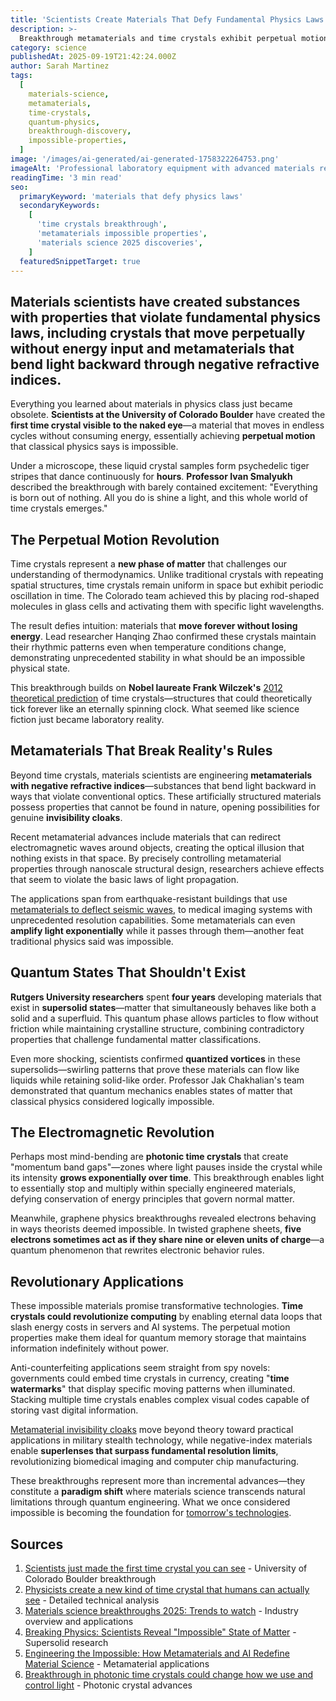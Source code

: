 ```yaml
---
title: 'Scientists Create Materials That Defy Fundamental Physics Laws With Impossible Properties'
description: >-
  Breakthrough metamaterials and time crystals exhibit perpetual motion, negative mass effects, and properties that challenge everything we know about matter and physics
category: science
publishedAt: 2025-09-19T21:42:24.000Z
author: Sarah Martinez
tags:
  [
    materials-science,
    metamaterials,
    time-crystals,
    quantum-physics,
    breakthrough-discovery,
    impossible-properties,
  ]
image: '/images/ai-generated/ai-generated-1758322264753.png'
imageAlt: 'Professional laboratory equipment with advanced materials research crystals under controlled scientific conditions, showcasing modern materials science breakthroughs'
readingTime: '3 min read'
seo:
  primaryKeyword: 'materials that defy physics laws'
  secondaryKeywords:
    [
      'time crystals breakthrough',
      'metamaterials impossible properties',
      'materials science 2025 discoveries',
    ]
  featuredSnippetTarget: true
---
```


## Materials scientists have created substances with properties that violate fundamental physics laws, including crystals that move perpetually without energy input and metamaterials that bend light backward through negative refractive indices.

Everything you learned about materials in physics class just became obsolete. **Scientists at the University of Colorado Boulder** have created the **first time crystal visible to the naked eye**—a material that moves in endless cycles without consuming energy, essentially achieving **perpetual motion** that classical physics says is impossible.

Under a microscope, these liquid crystal samples form psychedelic tiger stripes that dance continuously for **hours**. **Professor Ivan Smalyukh** described the breakthrough with barely contained excitement: "Everything is born out of nothing. All you do is shine a light, and this whole world of time crystals emerges."

## The Perpetual Motion Revolution

Time crystals represent a **new phase of matter** that challenges our understanding of thermodynamics. Unlike traditional crystals with repeating spatial structures, time crystals remain uniform in space but exhibit periodic oscillation in time. The Colorado team achieved this by placing rod-shaped molecules in glass cells and activating them with specific light wavelengths.

The result defies intuition: materials that **move forever without losing energy**. Lead researcher Hanqing Zhao confirmed these crystals maintain their rhythmic patterns even when temperature conditions change, demonstrating unprecedented stability in what should be an impossible physical state.

This breakthrough builds on **Nobel laureate Frank Wilczek's** [2012 theoretical prediction](/science/scientists-found-evidence-digital-universe) of time crystals—structures that could theoretically tick forever like an eternally spinning clock. What seemed like science fiction just became laboratory reality.

## Metamaterials That Break Reality's Rules

Beyond time crystals, materials scientists are engineering **metamaterials with negative refractive indices**—substances that bend light backward in ways that violate conventional optics. These artificially structured materials possess properties that cannot be found in nature, opening possibilities for genuine **invisibility cloaks**.

Recent metamaterial advances include materials that can redirect electromagnetic waves around objects, creating the optical illusion that nothing exists in that space. By precisely controlling metamaterial properties through nanoscale structural design, researchers achieve effects that seem to violate the basic laws of light propagation.

The applications span from earthquake-resistant buildings that use [metamaterials to deflect seismic waves](/science/scientists-create-materials-rewrite-reality-4d-metamaterials), to medical imaging systems with unprecedented resolution capabilities. Some metamaterials can even **amplify light exponentially** while it passes through them—another feat traditional physics said was impossible.

## Quantum States That Shouldn't Exist

**Rutgers University researchers** spent **four years** developing materials that exist in **supersolid states**—matter that simultaneously behaves like both a solid and a superfluid. This quantum phase allows particles to flow without friction while maintaining crystalline structure, combining contradictory properties that challenge fundamental matter classifications.

Even more shocking, scientists confirmed **quantized vortices** in these supersolids—swirling patterns that prove these materials can flow like liquids while retaining solid-like order. Professor Jak Chakhalian's team demonstrated that quantum mechanics enables states of matter that classical physics considered logically impossible.

## The Electromagnetic Revolution

Perhaps most mind-bending are **photonic time crystals** that create "momentum band gaps"—zones where light pauses inside the crystal while its intensity **grows exponentially over time**. This breakthrough enables light to essentially stop and multiply within specially engineered materials, defying conservation of energy principles that govern normal matter.

Meanwhile, graphene physics breakthroughs revealed electrons behaving in ways theorists deemed impossible. In twisted graphene sheets, **five electrons sometimes act as if they share nine or eleven units of charge**—a quantum phenomenon that rewrites electronic behavior rules.

## Revolutionary Applications

These impossible materials promise transformative technologies. **Time crystals could revolutionize computing** by enabling eternal data loops that slash energy costs in servers and AI systems. The perpetual motion properties make them ideal for quantum memory storage that maintains information indefinitely without power.

Anti-counterfeiting applications seem straight from spy novels: governments could embed time crystals in currency, creating "**time watermarks**" that display specific moving patterns when illuminated. Stacking multiple time crystals enables complex visual codes capable of storing vast digital information.

[Metamaterial invisibility cloaks](/science/mit-impossible-2d-material-stronger-than-steel) move beyond theory toward practical applications in military stealth technology, while negative-index materials enable **superlenses that surpass fundamental resolution limits**, revolutionizing biomedical imaging and computer chip manufacturing.

These breakthroughs represent more than incremental advances—they constitute a **paradigm shift** where materials science transcends natural limitations through quantum engineering. What we once considered impossible is becoming the foundation for [tomorrow's technologies](/science/room-temperature-superconductor-confirmed).

## Sources

1. [Scientists just made the first time crystal you can see](https://www.sciencedaily.com/releases/2025/09/250907024555.htm) - University of Colorado Boulder breakthrough
2. [Physicists create a new kind of time crystal that humans can actually see](https://phys.org/news/2025-09-physicists-kind-crystal-humans.html) - Detailed technical analysis
3. [Materials science breakthroughs 2025: Trends to watch](https://www.cas.org/resources/cas-insights/materials-science-trends-2025) - Industry overview and applications
4. [Breaking Physics: Scientists Reveal "Impossible" State of Matter](https://lifeboat.com/blog/2024/11/breaking-physics-scientists-reveal-impossible-state-of-matter-thats-both-solid-and-superfluid) - Supersolid research
5. [Engineering the Impossible: How Metamaterials and AI Redefine Material Science](https://scitechdaily.com/engineering-the-impossible-how-metamaterials-and-ai-redefine-material-science/) - Metamaterial applications
6. [Breakthrough in photonic time crystals could change how we use and control light](https://www.sciencedaily.com/releases/2024/11/241112123307.htm) - Photonic crystal advances
